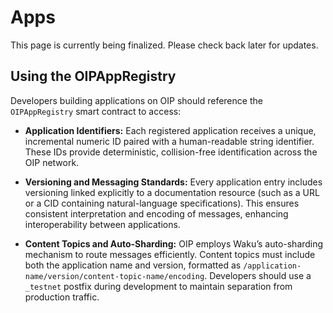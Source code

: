 # Apps
This page is currently being finalized. Please check back later for updates.

## Using the OIPAppRegistry

Developers building applications on OIP should reference the `OIPAppRegistry` smart contract to access:

- **Application Identifiers:** Each registered application receives a unique, incremental numeric ID paired with a human-readable string identifier. These IDs provide deterministic, collision-free identification across the OIP network.

- **Versioning and Messaging Standards:** Every application entry includes versioning linked explicitly to a documentation resource (such as a URL or a CID containing natural-language specifications). This ensures consistent interpretation and encoding of messages, enhancing interoperability between applications.

- **Content Topics and Auto-Sharding:** OIP employs Waku’s auto-sharding mechanism to route messages efficiently. Content topics must include both the application name and version, formatted as `/application-name/version/content-topic-name/encoding`. Developers should use a `_testnet` postfix during development to maintain separation from production traffic.
